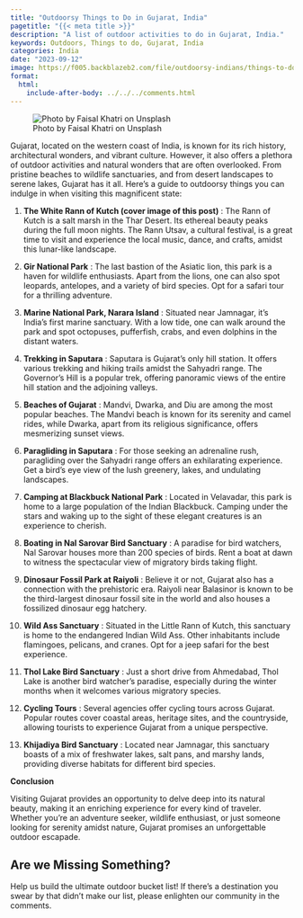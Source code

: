 ```yaml
---
title: "Outdoorsy Things to Do in Gujarat, India"
pagetitle: "{{< meta title >}}"
description: "A list of outdoor activities to do in Gujarat, India."
keywords: Outdoors, Things to do, Gujarat, India
categories: India
date: "2023-09-12"
image: https://f005.backblazeb2.com/file/outdoorsy-indians/things-to-do/camel-rann-of-kutch.jpg
format:
  html:
    include-after-body: ../../../comments.html
---
```


![Photo by Faisal Khatri on Unsplash](https://f005.backblazeb2.com/file/outdoorsy-indians/things-to-do/camel-rann-of-kutch.jpg){fig-alt="Photo of a camel pulling a cart with people in it at Rann of Kutch, Gujarat, India" .preview-image}

Gujarat, located on the western coast of India, is known for its rich history, architectural wonders, and vibrant culture. However, it also offers a plethora of outdoor activities and natural wonders that are often overlooked. From pristine beaches to wildlife sanctuaries, and from desert landscapes to serene lakes, Gujarat has it all. Here's a guide to outdoorsy things you can indulge in when visiting this magnificent state: 

1. **The White Rann of Kutch (cover image of this post)** : The Rann of Kutch is a salt marsh in the Thar Desert. Its ethereal beauty peaks during the full moon nights. The Rann Utsav, a cultural festival, is a great time to visit and experience the local music, dance, and crafts, amidst this lunar-like landscape. 

2. **Gir National Park** : The last bastion of the Asiatic lion, this park is a haven for wildlife enthusiasts. Apart from the lions, one can also spot leopards, antelopes, and a variety of bird species. Opt for a safari tour for a thrilling adventure. 

3. **Marine National Park, Narara Island** : Situated near Jamnagar, it's India's first marine sanctuary. With a low tide, one can walk around the park and spot octopuses, pufferfish, crabs, and even dolphins in the distant waters. 

4. **Trekking in Saputara** : Saputara is Gujarat's only hill station. It offers various trekking and hiking trails amidst the Sahyadri range. The Governor's Hill is a popular trek, offering panoramic views of the entire hill station and the adjoining valleys. 

5. **Beaches of Gujarat** : Mandvi, Dwarka, and Diu are among the most popular beaches. The Mandvi beach is known for its serenity and camel rides, while Dwarka, apart from its religious significance, offers mesmerizing sunset views. 

6. **Paragliding in Saputara** : For those seeking an adrenaline rush, paragliding over the Sahyadri range offers an exhilarating experience. Get a bird’s eye view of the lush greenery, lakes, and undulating landscapes. 

7. **Camping at Blackbuck National Park** : Located in Velavadar, this park is home to a large population of the Indian Blackbuck. Camping under the stars and waking up to the sight of these elegant creatures is an experience to cherish. 

8. **Boating in Nal Sarovar Bird Sanctuary** : A paradise for bird watchers, Nal Sarovar houses more than 200 species of birds. Rent a boat at dawn to witness the spectacular view of migratory birds taking flight. 

9. **Dinosaur Fossil Park at Raiyoli** : Believe it or not, Gujarat also has a connection with the prehistoric era. Raiyoli near Balasinor is known to be the third-largest dinosaur fossil site in the world and also houses a fossilized dinosaur egg hatchery. 

10. **Wild Ass Sanctuary** : Situated in the Little Rann of Kutch, this sanctuary is home to the endangered Indian Wild Ass. Other inhabitants include flamingoes, pelicans, and cranes. Opt for a jeep safari for the best experience. 

11. **Thol Lake Bird Sanctuary** : Just a short drive from Ahmedabad, Thol Lake is another bird watcher's paradise, especially during the winter months when it welcomes various migratory species. 

12. **Cycling Tours** : Several agencies offer cycling tours across Gujarat. Popular routes cover coastal areas, heritage sites, and the countryside, allowing tourists to experience Gujarat from a unique perspective. 

13. **Khijadiya Bird Sanctuary** : Located near Jamnagar, this sanctuary boasts of a mix of freshwater lakes, salt pans, and marshy lands, providing diverse habitats for different bird species.

**Conclusion**

Visiting Gujarat provides an opportunity to delve deep into its natural beauty, making it an enriching experience for every kind of traveler. Whether you're an adventure seeker, wildlife enthusiast, or just someone looking for serenity amidst nature, Gujarat promises an unforgettable outdoor escapade.


::: callout-tip
## Are we Missing Something?
Help us build the ultimate outdoor bucket list! If there's a destination you swear by that didn't make our list, please enlighten our community in the comments.
:::
